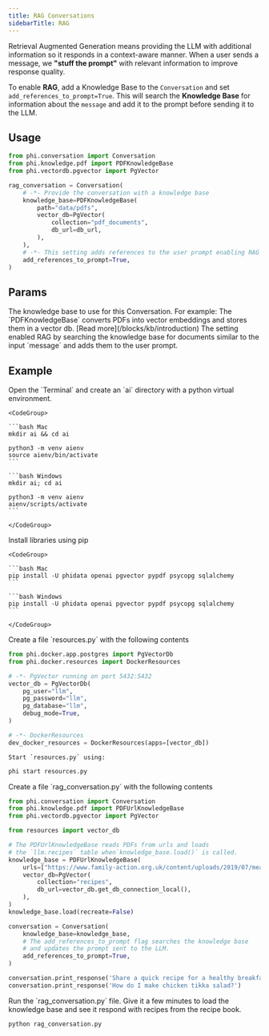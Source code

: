 ```yaml
---
title: RAG Conversations
sidebarTitle: RAG
---
```


Retrieval Augmented Generation means providing the LLM with additional information so it responds in a context-aware manner. When a user sends a message, we **"stuff the prompt"** with relevant information to improve response quality.

To enable **RAG**, add a Knowledge Base to the `Conversation` and set `add_references_to_prompt=True`. This will search the **Knowledge Base** for information about the `message` and add it to the prompt before sending it to the LLM.

## Usage

```python rag_conversation.py
from phi.conversation import Conversation
from phi.knowledge.pdf import PDFKnowledgeBase
from phi.vectordb.pgvector import PgVector

rag_conversation = Conversation(
    # -*- Provide the conversation with a knowledge base
    knowledge_base=PDFKnowledgeBase(
        path="data/pdfs",
        vector_db=PgVector(
            collection="pdf_documents",
            db_url=db_url,
        ),
    ),
    # -*- This setting adds references to the user prompt enabling RAG
    add_references_to_prompt=True,
)
```

## Params

<ResponseField name="knowledge_base" type="KnowledgeBase">
  The knowledge base to use for this Conversation. For example: The
  `PDFKnowledgeBase` converts PDFs into vector embeddings and stores them in a
  vector db. [Read more](/blocks/kb/introduction)
</ResponseField>
<ResponseField name="add_references_to_prompt" type="bool">
  The setting enabled RAG by searching the knowledge base for documents similar
  to the input `message` and adds them to the user prompt.
</ResponseField>

## Example

<Steps>
  <Step title="Create a virtual environment">
    Open the `Terminal` and create an `ai` directory with a python virtual environment.

    <CodeGroup>

    ```bash Mac
    mkdir ai && cd ai

    python3 -m venv aienv
    source aienv/bin/activate
    ```

    ```bash Windows
    mkdir ai; cd ai

    python3 -m venv aienv
    aienv/scripts/activate
    ```

    </CodeGroup>

  </Step>
  <Step title="Install libraries">
    Install libraries using pip

    <CodeGroup>

    ```bash Mac
    pip install -U phidata openai pgvector pypdf psycopg sqlalchemy
    ```

    ```bash Windows
    pip install -U phidata openai pgvector pypdf psycopg sqlalchemy
    ```

    </CodeGroup>

  </Step>
  <Step title="Start PgVector">
    Create a file `resources.py` with the following contents

```python resources.py
from phi.docker.app.postgres import PgVectorDb
from phi.docker.resources import DockerResources

# -*- PgVector running on port 5432:5432
vector_db = PgVectorDb(
    pg_user="llm",
    pg_password="llm",
    pg_database="llm",
    debug_mode=True,
)

# -*- DockerResources
dev_docker_resources = DockerResources(apps=[vector_db])
```

    Start `resources.py` using:

```bash
phi start resources.py
```

  </Step>
  <Step title="Create a RAG conversation">
    Create a file `rag_conversation.py` with the following contents

```python rag_conversation.py
from phi.conversation import Conversation
from phi.knowledge.pdf import PDFUrlKnowledgeBase
from phi.vectordb.pgvector import PgVector

from resources import vector_db

# The PDFUrlKnowledgeBase reads PDFs from urls and loads
# the `llm.recipes` table when`knowledge_base.load()` is called.
knowledge_base = PDFUrlKnowledgeBase(
    urls=["https://www.family-action.org.uk/content/uploads/2019/07/meals-more-recipes.pdf"],
    vector_db=PgVector(
        collection="recipes",
        db_url=vector_db.get_db_connection_local(),
    ),
)
knowledge_base.load(recreate=False)

conversation = Conversation(
    knowledge_base=knowledge_base,
    # The add_references_to_prompt flag searches the knowledge base
    # and updates the prompt sent to the LLM.
    add_references_to_prompt=True,
)

conversation.print_response('Share a quick recipe for a healthy breakfast.')
conversation.print_response('How do I make chicken tikka salad?')
```

  </Step>
  <Step title="Run the conversation">
    Run the `rag_conversation.py` file. Give it a few minutes to load the knowledge base and see it respond with recipes from the recipe book.

```bash
python rag_conversation.py
```

  </Step>
</Steps>
